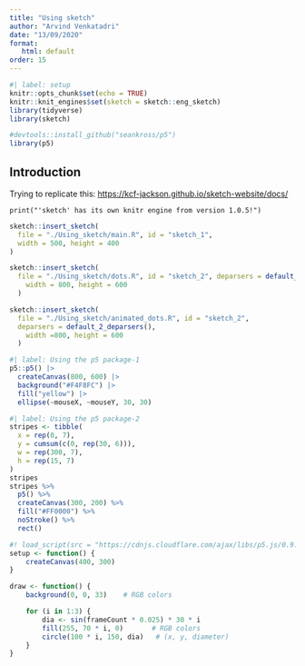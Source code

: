 ```yaml
---
title: "Using sketch"
author: "Arvind Venkatadri"
date: "13/09/2020"
format:
   html: default
order: 15
---
```


```r
#| label: setup
knitr::opts_chunk$set(echo = TRUE)
knitr::knit_engines$set(sketch = sketch::eng_sketch)
library(tidyverse)
library(sketch)

#devtools::install_github("seankross/p5")
library(p5)

```

## Introduction

Trying to replicate this:
<https://kcf-jackson.github.io/sketch-website/docs/>

```sketch
print("'sketch' has its own knitr engine from version 1.0.5!")
```

```r
sketch::insert_sketch(
  file = "./Using_sketch/main.R", id = "sketch_1",
  width = 500, height = 400
)
```

```r
sketch::insert_sketch(
  file = "./Using_sketch/dots.R", id = "sketch_2", deparsers = default_2_deparsers(),
    width = 800, height = 600
  )
```

```r
sketch::insert_sketch(
  file = "./Using_sketch/animated_dots.R", id = "sketch_2", 
  deparsers = default_2_deparsers(),
    width =800, height = 600
  )
```

```r
#| label: Using the p5 package-1
p5::p5() |>
  createCanvas(800, 600) |>
  background("#F4F8FC") |>
  fill("yellow") |>
  ellipse(~mouseX, ~mouseY, 30, 30)
```

```r
#| label: Using the p5 package-2
stripes <- tibble(
  x = rep(0, 7),
  y = cumsum(c(0, rep(30, 6))),
  w = rep(300, 7),
  h = rep(15, 7)
)
stripes
stripes %>%
  p5() %>%
  createCanvas(300, 200) %>%
  fill("#FF0000") %>%
  noStroke() %>%
  rect()
```

```r
#! load_script(src = "https://cdnjs.cloudflare.com/ajax/libs/p5.js/0.9.0/p5.js")
setup <- function() {
    createCanvas(400, 300)
}

draw <- function() {
    background(0, 0, 33)    # RGB colors

    for (i in 1:3) {
        dia <- sin(frameCount * 0.025) * 30 * i
        fill(255, 70 * i, 0)       # RGB colors
        circle(100 * i, 150, dia)   # (x, y, diameter)    
    }
}
```
